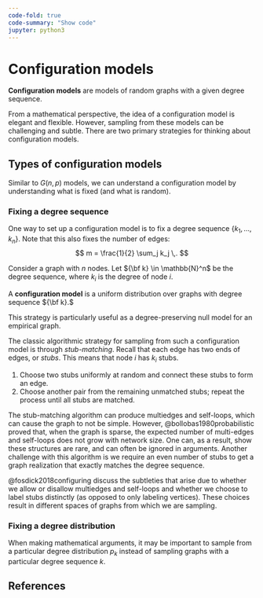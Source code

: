 ```yaml
---
code-fold: true
code-summary: "Show code"
jupyter: python3
---
```


# Configuration models

**Configuration models** are models of random graphs with a given degree sequence.

From a mathematical perspective, the idea of a configuration model is elegant and flexible. However, sampling from these models can be challenging and subtle. There are two primary strategies for thinking about configuration models.

## Types of configuration models

Similar to $G(n,p)$ models, we can understand a configuration model by understanding what is fixed (and what is random). 

### Fixing a degree sequence

One way to set up a configuration model is to fix a degree sequence $\{k_1, \dots, k_n\}$. Note that this also fixes the number of edges:
$$
    m = \frac{1}{2} \sum_j k_j \,.
$$

::: {.callout-note icon=false appearance="minimal"}
::: {#def-config-model-sequence}

Consider a graph with $n$ nodes. Let ${\bf k} \in \mathbb{N}^n$ be the degree sequence, where $k_i$ is the degree of node $i$.

A **configuration model** is a uniform distribution over graphs with degree sequence ${\bf k}.$

:::
:::

This strategy is particularly useful as a degree-preserving null model for an empirical graph.

The classic algorithmic strategy for sampling from such a configuration model is through *stub-matching*. Recall that each edge has two ends of edges, or *stubs*. This means that node $i$ has $k_i$ stubs.

1. Choose two stubs uniformly at random and connect these stubs to form an edge.
2. Choose another pair from the remaining unmatched stubs; repeat the process until all stubs are matched.

The stub-matching algorithm can produce multiedges and self-loops, which can cause the graph to not be simple. However, @bollobas1980probabilistic proved that, when the graph is sparse, the expected number of multi-edges and self-loops does not grow with network size. One can, as a result, show these structures are rare, and can often be ignored in arguments. Another challenge with this algorithm is we require an even number of stubs to get a graph realization that exactly matches the degree sequence.

@fosdick2018configuring discuss the subtleties that arise due to whether we allow or disallow multiedges and self-loops and whether we choose to label stubs distinctly (as opposed to only labeling vertices). These choices result in different spaces of graphs from which we are sampling. 

### Fixing a degree distribution

When making mathematical arguments, it may be important to sample from a particular degree distribution $p_k$ instead of sampling graphs with a particular degree sequence $k$.

## References









